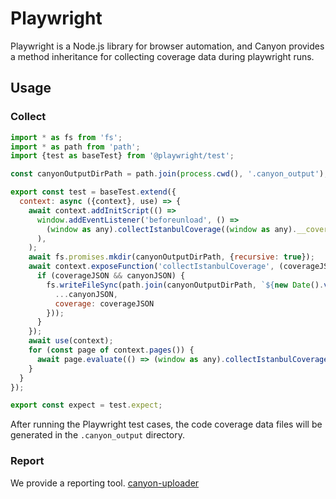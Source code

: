# Playwright

Playwright is a Node.js library for browser automation, and Canyon provides a method inheritance for collecting coverage data during playwright runs.

## Usage

### Collect

```js
import * as fs from 'fs';
import * as path from 'path';
import {test as baseTest} from '@playwright/test';

const canyonOutputDirPath = path.join(process.cwd(), '.canyon_output');

export const test = baseTest.extend({
  context: async ({context}, use) => {
    await context.addInitScript(() =>
      window.addEventListener('beforeunload', () =>
        (window as any).collectIstanbulCoverage((window as any).__coverage__, (window as any).__canyon__)
      ),
    );
    await fs.promises.mkdir(canyonOutputDirPath, {recursive: true});
    await context.exposeFunction('collectIstanbulCoverage', (coverageJSON, canyonJSON) => {
      if (coverageJSON && canyonJSON) {
        fs.writeFileSync(path.join(canyonOutputDirPath, `${new Date().valueOf()}.json`), JSON.stringify({
          ...canyonJSON,
          coverage: coverageJSON
        }));
      }
    });
    await use(context);
    for (const page of context.pages()) {
      await page.evaluate(() => (window as any).collectIstanbulCoverage((window as any).__coverage__, (window as any).__canyon__))
    }
  }
});

export const expect = test.expect;

```

After running the Playwright test cases, the code coverage data files will be generated in the `.canyon_output` directory.

### Report

We provide a reporting tool. [canyon-uploader](/documentation/ecosystem/tools/canyon-uploader)
